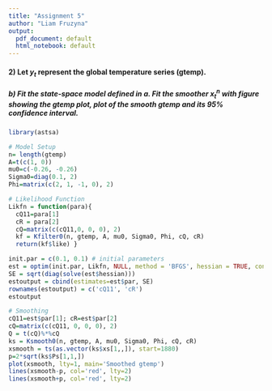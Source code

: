 ```yaml
---
title: "Assignment 5"
author: "Liam Fruzyna"
output:
  pdf_document: default
  html_notebook: default
---
```


#### 2) Let ${y_t}$ represent the global temperature series (gtemp).
##### b) Fit the state-space model defined in a. Fit the smoother $x_t ^n$ with figure showing the gtemp plot, plot of the smooth gtemp and its 95% confidence interval.

```r
library(astsa)

# Model Setup
n= length(gtemp)
A=t(c(1, 0))
mu0=c(-0.26, -0.26)
Sigma0=diag(0.1, 2)
Phi=matrix(c(2, 1, -1, 0), 2)

# Likelihood Function
Likfn = function(para){
  cQ11=para[1]
  cR = para[2]
  cQ=matrix(c(cQ11,0, 0, 0), 2)
  kf = Kfilter0(n, gtemp, A, mu0, Sigma0, Phi, cQ, cR)
  return(kf$like) }

init.par = c(0.1, 0.1) # initial parameters
est = optim(init.par, Likfn, NULL, method = 'BFGS', hessian = TRUE, control=list(trace=1, REPORT=1))
SE = sqrt(diag(solve(est$hessian)))
estoutput = cbind(estimates=est$par, SE)
rownames(estoutput) = c('cQ11', 'cR')
estoutput
```

```r
# Smoothing
cQ11=est$par[1]; cR=est$par[2]
cQ=matrix(c(cQ11, 0, 0, 0), 2)
Q = t(cQ)%*%cQ
ks = Ksmooth0(n, gtemp, A, mu0, Sigma0, Phi, cQ, cR)
xsmooth = ts(as.vector(ks$xs[1,,]), start=1880)
p=2*sqrt(ks$Ps[1,1,])
plot(xsmooth, lty=1, main='Smoothed gtemp')
lines(xsmooth-p, col='red', lty=2)
lines(xsmooth+p, col='red', lty=2)
```